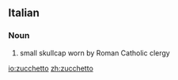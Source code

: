 ==Italian==
===Noun===
# small skullcap worn by Roman Catholic clergy

[[io:zucchetto]]
[[zh:zucchetto]]